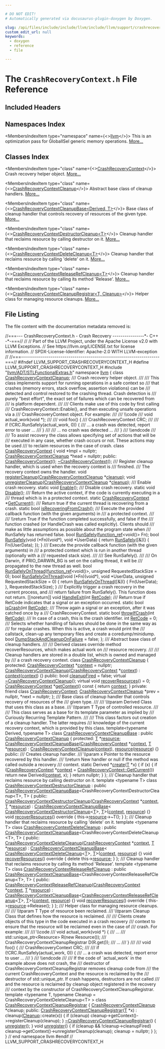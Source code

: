 ```yaml
---

# DO NOT EDIT!
# Automatically generated via docusaurus-plugin-doxygen by Doxygen.

slug: /api/files/include/include/llvm/include/llvm/support/crashrecoverycontext-h
custom_edit_url: null
keywords:
  - doxygen
  - reference
  - file

---
```





# The `CrashRecoveryContext.h` File Reference

<DoxygenPage pluginConfig={pluginConfig}>



## Included Headers

<IncludesList>
<IncludesListItem
  filePath="llvm/ADT/STLFunctionalExtras.h"
  permalink="/docs/api/files/include/include/llvm/include/llvm/adt/stlfunctionalextras-h"
  isLocal="true" />
</IncludesList>

## Namespaces Index

<MembersIndex>

<MembersIndexItem
  type="namespace"
  name={<><a href="/docs/api/namespaces/llvm">llvm</a></>}>
This is an optimization pass for GlobalISel generic memory operations. <a href="/docs/api/namespaces/llvm/#details">More...</a>
</MembersIndexItem>

</MembersIndex>

## Classes Index

<MembersIndex>

<MembersIndexItem
  type="class"
  name={<><a href="/docs/api/classes/llvm/crashrecoverycontext">CrashRecoveryContext</a></>}>
Crash recovery helper object. <a href="/docs/api/classes/llvm/crashrecoverycontext/#details">More...</a>
</MembersIndexItem>

<MembersIndexItem
  type="class"
  name={<><a href="/docs/api/classes/llvm/crashrecoverycontextcleanup">CrashRecoveryContextCleanup</a></>}>
Abstract base class of cleanup handlers. <a href="/docs/api/classes/llvm/crashrecoverycontextcleanup/#details">More...</a>
</MembersIndexItem>

<MembersIndexItem
  type="class"
  name={<><a href="/docs/api/classes/llvm/crashrecoverycontextcleanupbase">CrashRecoveryContextCleanupBase&lt;Derived, T&gt;</a></>}>
Base class of cleanup handler that controls recovery of resources of the given type. <a href="/docs/api/classes/llvm/crashrecoverycontextcleanupbase/#details">More...</a>
</MembersIndexItem>

<MembersIndexItem
  type="class"
  name={<><a href="/docs/api/classes/llvm/crashrecoverycontextdestructorcleanup">CrashRecoveryContextDestructorCleanup&lt;T&gt;</a></>}>
Cleanup handler that reclaims resource by calling destructor on it. <a href="/docs/api/classes/llvm/crashrecoverycontextdestructorcleanup/#details">More...</a>
</MembersIndexItem>

<MembersIndexItem
  type="class"
  name={<><a href="/docs/api/classes/llvm/crashrecoverycontextdeletecleanup">CrashRecoveryContextDeleteCleanup&lt;T&gt;</a></>}>
Cleanup handler that reclaims resource by calling &#39;delete&#39; on it. <a href="/docs/api/classes/llvm/crashrecoverycontextdeletecleanup/#details">More...</a>
</MembersIndexItem>

<MembersIndexItem
  type="class"
  name={<><a href="/docs/api/classes/llvm/crashrecoverycontextreleaserefcleanup">CrashRecoveryContextReleaseRefCleanup&lt;T&gt;</a></>}>
Cleanup handler that reclaims resource by calling its method &#39;Release&#39;. <a href="/docs/api/classes/llvm/crashrecoverycontextreleaserefcleanup/#details">More...</a>
</MembersIndexItem>

<MembersIndexItem
  type="class"
  name={<><a href="/docs/api/classes/llvm/crashrecoverycontextcleanupregistrar">CrashRecoveryContextCleanupRegistrar&lt;T, Cleanup&gt;</a></>}>
Helper class for managing resource cleanups. <a href="/docs/api/classes/llvm/crashrecoverycontextcleanupregistrar/#details">More...</a>
</MembersIndexItem>

</MembersIndex>


## File Listing

The file content with the documentation metadata removed is:

<ProgramListing>

<Link id="l00001" /><CodeLine lineNumber="1"><span class="doxyHighlightComment">//===--- CrashRecoveryContext.h - Crash Recovery ----------------&#42;- C++ -&#42;-===//</span></CodeLine>
<Link id="l00002" /><CodeLine lineNumber="2"><span class="doxyHighlightComment">//</span></CodeLine>
<Link id="l00003" /><CodeLine lineNumber="3"><span class="doxyHighlightComment">// Part of the LLVM Project, under the Apache License v2.0 with LLVM Exceptions.</span></CodeLine>
<Link id="l00004" /><CodeLine lineNumber="4"><span class="doxyHighlightComment">// See https://llvm.org/LICENSE.txt for license information.</span></CodeLine>
<Link id="l00005" /><CodeLine lineNumber="5"><span class="doxyHighlightComment">// SPDX-License-Identifier: Apache-2.0 WITH LLVM-exception</span></CodeLine>
<Link id="l00006" /><CodeLine lineNumber="6"><span class="doxyHighlightComment">//</span></CodeLine>
<Link id="l00007" /><CodeLine lineNumber="7"><span class="doxyHighlightComment">//===----------------------------------------------------------------------===//</span></CodeLine>
<Link id="l00008" /><CodeLine lineNumber="8"></CodeLine>
<Link id="l00009" /><CodeLine lineNumber="9"><span class="doxyHighlightPreprocessor">#ifndef LLVM&#95;SUPPORT&#95;CRASHRECOVERYCONTEXT&#95;H</span></CodeLine>
<Link id="l00010" /><CodeLine lineNumber="10"><span class="doxyHighlightPreprocessor">#define LLVM&#95;SUPPORT&#95;CRASHRECOVERYCONTEXT&#95;H</span></CodeLine>
<Link id="l00011" /><CodeLine lineNumber="11"></CodeLine>
<Link id="l00012" /><CodeLine lineNumber="12"><span class="doxyHighlightPreprocessor">#include &quot;<a href="/docs/api/files/include/include/llvm/include/llvm/adt/stlfunctionalextras-h">llvm/ADT/STLFunctionalExtras.h</a>&quot;</span></CodeLine>
<Link id="l00013" /><CodeLine lineNumber="13"></CodeLine>
<Link id="l00014" /><CodeLine lineNumber="14"><span class="doxyHighlightKeyword">namespace </span><span class="doxyHighlight"><a href="/docs/api/namespaces/llvm">llvm</a> &#123;</span></CodeLine>
<Link id="l00015" /><CodeLine lineNumber="15"><span class="doxyHighlightKeyword">class </span><span class="doxyHighlight"><a href="/docs/api/classes/llvm/crashrecoverycontextcleanup">CrashRecoveryContextCleanup</a>;</span></CodeLine>
<Link id="l00016" /><CodeLine lineNumber="16"></CodeLine>
<Link id="l00017" /><CodeLine lineNumber="17"><span class="doxyHighlightComment">/// Crash recovery helper object.</span></CodeLine>
<Link id="l00018" /><CodeLine lineNumber="18"><span class="doxyHighlightComment">///</span></CodeLine>
<Link id="l00019" /><CodeLine lineNumber="19"><span class="doxyHighlightComment">/// This class implements support for running operations in a safe context so</span></CodeLine>
<Link id="l00020" /><CodeLine lineNumber="20"><span class="doxyHighlightComment">/// that crashes (memory errors, stack overflow, assertion violations) can be</span></CodeLine>
<Link id="l00021" /><CodeLine lineNumber="21"><span class="doxyHighlightComment">/// detected and control restored to the crashing thread. Crash detection is</span></CodeLine>
<Link id="l00022" /><CodeLine lineNumber="22"><span class="doxyHighlightComment">/// purely &quot;best effort&quot;, the exact set of failures which can be recovered from</span></CodeLine>
<Link id="l00023" /><CodeLine lineNumber="23"><span class="doxyHighlightComment">/// is platform dependent.</span></CodeLine>
<Link id="l00024" /><CodeLine lineNumber="24"><span class="doxyHighlightComment">///</span></CodeLine>
<Link id="l00025" /><CodeLine lineNumber="25"><span class="doxyHighlightComment">/// Clients make use of this code by first calling</span></CodeLine>
<Link id="l00026" /><CodeLine lineNumber="26"><span class="doxyHighlightComment">/// CrashRecoveryContext::Enable(), and then executing unsafe operations via a</span></CodeLine>
<Link id="l00027" /><CodeLine lineNumber="27"><span class="doxyHighlightComment">/// CrashRecoveryContext object. For example:</span></CodeLine>
<Link id="l00028" /><CodeLine lineNumber="28"><span class="doxyHighlightComment">///</span></CodeLine>
<Link id="l00029" /><CodeLine lineNumber="29"><span class="doxyHighlightComment">/// \\code</span></CodeLine>
<Link id="l00030" /><CodeLine lineNumber="30"><span class="doxyHighlightComment">///    void actual&#95;work(void &#42;);</span></CodeLine>
<Link id="l00031" /><CodeLine lineNumber="31"><span class="doxyHighlightComment">///</span></CodeLine>
<Link id="l00032" /><CodeLine lineNumber="32"><span class="doxyHighlightComment">///    void foo() &#123;</span></CodeLine>
<Link id="l00033" /><CodeLine lineNumber="33"><span class="doxyHighlightComment">///      CrashRecoveryContext CRC;</span></CodeLine>
<Link id="l00034" /><CodeLine lineNumber="34"><span class="doxyHighlightComment">///</span></CodeLine>
<Link id="l00035" /><CodeLine lineNumber="35"><span class="doxyHighlightComment">///      if (!CRC.RunSafely(actual&#95;work, 0)) &#123;</span></CodeLine>
<Link id="l00036" /><CodeLine lineNumber="36"><span class="doxyHighlightComment">///         ... a crash was detected, report error to user ...</span></CodeLine>
<Link id="l00037" /><CodeLine lineNumber="37"><span class="doxyHighlightComment">///      &#125;</span></CodeLine>
<Link id="l00038" /><CodeLine lineNumber="38"><span class="doxyHighlightComment">///</span></CodeLine>
<Link id="l00039" /><CodeLine lineNumber="39"><span class="doxyHighlightComment">///      ... no crash was detected ...</span></CodeLine>
<Link id="l00040" /><CodeLine lineNumber="40"><span class="doxyHighlightComment">///    &#125;</span></CodeLine>
<Link id="l00041" /><CodeLine lineNumber="41"><span class="doxyHighlightComment">/// \\endcode</span></CodeLine>
<Link id="l00042" /><CodeLine lineNumber="42"><span class="doxyHighlightComment">///</span></CodeLine>
<Link id="l00043" /><CodeLine lineNumber="43"><span class="doxyHighlightComment">/// To assist recovery the class allows specifying set of actions that will be</span></CodeLine>
<Link id="l00044" /><CodeLine lineNumber="44"><span class="doxyHighlightComment">/// executed in any case, whether crash occurs or not. These actions may be used</span></CodeLine>
<Link id="l00045" /><CodeLine lineNumber="45"><span class="doxyHighlightComment">/// to reclaim resources in the case of crash.</span></CodeLine>
<Link id="l00046" /><CodeLine lineNumber="46" lineLink="/docs/api/classes/llvm/crashrecoverycontext"><span class="doxyHighlightKeyword">class </span><span class="doxyHighlight"><a href="/docs/api/classes/llvm/crashrecoverycontext/#af9b65412e2f06422a5500e533cb3982d">CrashRecoveryContext</a> &#123;</span></CodeLine>
<Link id="l00047" /><CodeLine lineNumber="47"><span class="doxyHighlight">  </span><span class="doxyHighlightKeywordType">void</span><span class="doxyHighlight"> &#42;Impl = </span><span class="doxyHighlightKeyword">nullptr</span><span class="doxyHighlight">;</span></CodeLine>
<Link id="l00048" /><CodeLine lineNumber="48"><span class="doxyHighlight">  <a href="/docs/api/classes/llvm/crashrecoverycontextcleanup">CrashRecoveryContextCleanup</a> &#42;head = </span><span class="doxyHighlightKeyword">nullptr</span><span class="doxyHighlight">;</span></CodeLine>
<Link id="l00049" /><CodeLine lineNumber="49"></CodeLine>
<Link id="l00050" /><CodeLine lineNumber="50"><span class="doxyHighlightKeyword">public</span><span class="doxyHighlight">:</span></CodeLine>
<Link id="l00051" /><CodeLine lineNumber="51"><span class="doxyHighlight">  <a href="/docs/api/classes/llvm/crashrecoverycontext/#af9b65412e2f06422a5500e533cb3982d">CrashRecoveryContext</a>();</span></CodeLine>
<Link id="l00052" /><CodeLine lineNumber="52"><span class="doxyHighlight">  <a href="/docs/api/classes/llvm/crashrecoverycontext/#a3f1b3ccc1138c2449277d1605297bd23">~CrashRecoveryContext</a>();</span></CodeLine>
<Link id="l00053" /><CodeLine lineNumber="53"></CodeLine>
<Link id="l00054" /><CodeLine lineNumber="54"><span class="doxyHighlightComment">  /// Register cleanup handler, which is used when the recovery context is</span></CodeLine>
<Link id="l00055" /><CodeLine lineNumber="55"><span class="doxyHighlightComment">  /// finished.</span></CodeLine>
<Link id="l00056" /><CodeLine lineNumber="56"><span class="doxyHighlightComment">  /// The recovery context owns the handler.</span></CodeLine>
<Link id="l00057" /><CodeLine lineNumber="57"><span class="doxyHighlight">  </span><span class="doxyHighlightKeywordType">void</span><span class="doxyHighlight"> <a href="/docs/api/classes/llvm/crashrecoverycontext/#acfd8df959280984cf865bc8690aa1386">registerCleanup</a>(<a href="/docs/api/classes/llvm/crashrecoverycontextcleanup">CrashRecoveryContextCleanup</a> &#42;<a href="/docs/api/files/lib/lib/analysis/blockfrequencyinfoimpl-cpp/#a3419f1e4b5a20b3ec28ae5f1f3c6f32b">cleanup</a>);</span></CodeLine>
<Link id="l00058" /><CodeLine lineNumber="58"></CodeLine>
<Link id="l00059" /><CodeLine lineNumber="59"><span class="doxyHighlight">  </span><span class="doxyHighlightKeywordType">void</span><span class="doxyHighlight"> <a href="/docs/api/classes/llvm/crashrecoverycontext/#a79b3815988da0ba38acabefe15082e8a">unregisterCleanup</a>(<a href="/docs/api/classes/llvm/crashrecoverycontextcleanup">CrashRecoveryContextCleanup</a> &#42;<a href="/docs/api/files/lib/lib/analysis/blockfrequencyinfoimpl-cpp/#a3419f1e4b5a20b3ec28ae5f1f3c6f32b">cleanup</a>);</span></CodeLine>
<Link id="l00060" /><CodeLine lineNumber="60"></CodeLine>
<Link id="l00061" /><CodeLine lineNumber="61"><span class="doxyHighlightComment">  /// Enable crash recovery.</span></CodeLine>
<Link id="l00062" /><CodeLine lineNumber="62"><span class="doxyHighlight">  </span><span class="doxyHighlightKeyword">static</span><span class="doxyHighlight"> </span><span class="doxyHighlightKeywordType">void</span><span class="doxyHighlight"> <a href="/docs/api/classes/llvm/crashrecoverycontext/#a41167e1234529f6607af068e6c687ac0">Enable</a>();</span></CodeLine>
<Link id="l00063" /><CodeLine lineNumber="63"></CodeLine>
<Link id="l00064" /><CodeLine lineNumber="64"><span class="doxyHighlightComment">  /// Disable crash recovery.</span></CodeLine>
<Link id="l00065" /><CodeLine lineNumber="65"><span class="doxyHighlight">  </span><span class="doxyHighlightKeyword">static</span><span class="doxyHighlight"> </span><span class="doxyHighlightKeywordType">void</span><span class="doxyHighlight"> <a href="/docs/api/classes/llvm/crashrecoverycontext/#a85c3b9e248b6ed94762938f8cac81a49">Disable</a>();</span></CodeLine>
<Link id="l00066" /><CodeLine lineNumber="66"></CodeLine>
<Link id="l00067" /><CodeLine lineNumber="67"><span class="doxyHighlightComment">  /// Return the active context, if the code is currently executing in a</span></CodeLine>
<Link id="l00068" /><CodeLine lineNumber="68"><span class="doxyHighlightComment">  /// thread which is in a protected context.</span></CodeLine>
<Link id="l00069" /><CodeLine lineNumber="69"><span class="doxyHighlight">  </span><span class="doxyHighlightKeyword">static</span><span class="doxyHighlight"> <a href="/docs/api/classes/llvm/crashrecoverycontext/#af9b65412e2f06422a5500e533cb3982d">CrashRecoveryContext</a> &#42;<a href="/docs/api/classes/llvm/crashrecoverycontext/#a105fa65624c954b0a44d73615cbbeba1">GetCurrent</a>();</span></CodeLine>
<Link id="l00070" /><CodeLine lineNumber="70"></CodeLine>
<Link id="l00071" /><CodeLine lineNumber="71"><span class="doxyHighlightComment">  /// Return true if the current thread is recovering from a crash.</span></CodeLine>
<Link id="l00072" /><CodeLine lineNumber="72"><span class="doxyHighlight">  </span><span class="doxyHighlightKeyword">static</span><span class="doxyHighlight"> </span><span class="doxyHighlightKeywordType">bool</span><span class="doxyHighlight"> <a href="/docs/api/classes/llvm/crashrecoverycontext/#aa970a6de6e7146a147b195bb0609559c">isRecoveringFromCrash</a>();</span></CodeLine>
<Link id="l00073" /><CodeLine lineNumber="73"></CodeLine>
<Link id="l00074" /><CodeLine lineNumber="74"><span class="doxyHighlightComment">  /// Execute the provided callback function (with the given arguments) in</span></CodeLine>
<Link id="l00075" /><CodeLine lineNumber="75"><span class="doxyHighlightComment">  /// a protected context.</span></CodeLine>
<Link id="l00076" /><CodeLine lineNumber="76"><span class="doxyHighlightComment">  ///</span></CodeLine>
<Link id="l00077" /><CodeLine lineNumber="77"><span class="doxyHighlightComment">  /// \\return True if the function completed successfully, and false if the</span></CodeLine>
<Link id="l00078" /><CodeLine lineNumber="78"><span class="doxyHighlightComment">  /// function crashed (or HandleCrash was called explicitly). Clients should</span></CodeLine>
<Link id="l00079" /><CodeLine lineNumber="79"><span class="doxyHighlightComment">  /// make as little assumptions as possible about the program state when</span></CodeLine>
<Link id="l00080" /><CodeLine lineNumber="80"><span class="doxyHighlightComment">  /// RunSafely has returned false.</span></CodeLine>
<Link id="l00081" /><CodeLine lineNumber="81"><span class="doxyHighlight">  </span><span class="doxyHighlightKeywordType">bool</span><span class="doxyHighlight"> <a href="/docs/api/classes/llvm/crashrecoverycontext/#a7a27e5f3ab2b30dd6b1ef4c8d7e9e5a4">RunSafely</a>(<a href="/docs/api/classes/llvm/function-ref">function&#95;ref</a>&lt;</span><span class="doxyHighlightKeywordType">void</span><span class="doxyHighlight">()&gt; Fn);</span></CodeLine>
<Link id="l00082" /><CodeLine lineNumber="82" lineLink="/docs/api/classes/llvm/crashrecoverycontext/#ad65753a7501ff93f2d9248bc8bfb165f"><span class="doxyHighlight">  </span><span class="doxyHighlightKeywordType">bool</span><span class="doxyHighlight"> <a href="/docs/api/classes/llvm/crashrecoverycontext/#ad65753a7501ff93f2d9248bc8bfb165f">RunSafely</a>(</span><span class="doxyHighlightKeywordType">void</span><span class="doxyHighlight"> (&#42;Fn)(</span><span class="doxyHighlightKeywordType">void</span><span class="doxyHighlight">&#42;), </span><span class="doxyHighlightKeywordType">void</span><span class="doxyHighlight"> &#42;UserData) &#123;</span></CodeLine>
<Link id="l00083" /><CodeLine lineNumber="83"><span class="doxyHighlight">    </span><span class="doxyHighlightKeywordFlow">return</span><span class="doxyHighlight"> <a href="/docs/api/classes/llvm/crashrecoverycontext/#a7a27e5f3ab2b30dd6b1ef4c8d7e9e5a4">RunSafely</a>(&#91;&amp;&#93;() &#123; Fn(UserData); &#125;);</span></CodeLine>
<Link id="l00084" /><CodeLine lineNumber="84"><span class="doxyHighlight">  &#125;</span></CodeLine>
<Link id="l00085" /><CodeLine lineNumber="85"></CodeLine>
<Link id="l00086" /><CodeLine lineNumber="86"><span class="doxyHighlightComment">  /// Execute the provide callback function (with the given arguments) in</span></CodeLine>
<Link id="l00087" /><CodeLine lineNumber="87"><span class="doxyHighlightComment">  /// a protected context which is run in another thread (optionally with a</span></CodeLine>
<Link id="l00088" /><CodeLine lineNumber="88"><span class="doxyHighlightComment">  /// requested stack size).</span></CodeLine>
<Link id="l00089" /><CodeLine lineNumber="89"><span class="doxyHighlightComment">  ///</span></CodeLine>
<Link id="l00090" /><CodeLine lineNumber="90"><span class="doxyHighlightComment">  /// See RunSafely().</span></CodeLine>
<Link id="l00091" /><CodeLine lineNumber="91"><span class="doxyHighlightComment">  ///</span></CodeLine>
<Link id="l00092" /><CodeLine lineNumber="92"><span class="doxyHighlightComment">  /// On Darwin, if PRIO&#95;DARWIN&#95;BG is set on the calling thread, it will be</span></CodeLine>
<Link id="l00093" /><CodeLine lineNumber="93"><span class="doxyHighlightComment">  /// propagated to the new thread as well.</span></CodeLine>
<Link id="l00094" /><CodeLine lineNumber="94"><span class="doxyHighlight">  </span><span class="doxyHighlightKeywordType">bool</span><span class="doxyHighlight"> <a href="/docs/api/classes/llvm/crashrecoverycontext/#afdaeace1ba646601aab05b0530f7f1db">RunSafelyOnThread</a>(<a href="/docs/api/classes/llvm/function-ref">function&#95;ref</a>&lt;</span><span class="doxyHighlightKeywordType">void</span><span class="doxyHighlight">()&gt;, </span><span class="doxyHighlightKeywordType">unsigned</span><span class="doxyHighlight"> RequestedStackSize = 0);</span></CodeLine>
<Link id="l00095" /><CodeLine lineNumber="95" lineLink="/docs/api/classes/llvm/crashrecoverycontext/#ac160f3b79b873eec4c682721901a2f50"><span class="doxyHighlight">  </span><span class="doxyHighlightKeywordType">bool</span><span class="doxyHighlight"> <a href="/docs/api/classes/llvm/crashrecoverycontext/#ac160f3b79b873eec4c682721901a2f50">RunSafelyOnThread</a>(</span><span class="doxyHighlightKeywordType">void</span><span class="doxyHighlight"> (&#42;Fn)(</span><span class="doxyHighlightKeywordType">void</span><span class="doxyHighlight">&#42;), </span><span class="doxyHighlightKeywordType">void</span><span class="doxyHighlight"> &#42;UserData,</span></CodeLine>
<Link id="l00096" /><CodeLine lineNumber="96"><span class="doxyHighlight">                         </span><span class="doxyHighlightKeywordType">unsigned</span><span class="doxyHighlight"> RequestedStackSize = 0) &#123;</span></CodeLine>
<Link id="l00097" /><CodeLine lineNumber="97"><span class="doxyHighlight">    </span><span class="doxyHighlightKeywordFlow">return</span><span class="doxyHighlight"> <a href="/docs/api/classes/llvm/crashrecoverycontext/#afdaeace1ba646601aab05b0530f7f1db">RunSafelyOnThread</a>(&#91;&amp;&#93;() &#123; Fn(UserData); &#125;, RequestedStackSize);</span></CodeLine>
<Link id="l00098" /><CodeLine lineNumber="98"><span class="doxyHighlight">  &#125;</span></CodeLine>
<Link id="l00099" /><CodeLine lineNumber="99"></CodeLine>
<Link id="l00100" /><CodeLine lineNumber="100"><span class="doxyHighlightComment">  /// Explicitly trigger a crash recovery in the current process, and</span></CodeLine>
<Link id="l00101" /><CodeLine lineNumber="101"><span class="doxyHighlightComment">  /// return failure from RunSafely(). This function does not return.</span></CodeLine>
<Link id="l00102" /><CodeLine lineNumber="102"><span class="doxyHighlight">  &#91;&#91;noreturn&#93;&#93; </span><span class="doxyHighlightKeywordType">void</span><span class="doxyHighlight"> <a href="/docs/api/classes/llvm/crashrecoverycontext/#a37a76700bffd3d25b09e7828fa90277c">HandleExit</a>(</span><span class="doxyHighlightKeywordType">int</span><span class="doxyHighlight"> <a href="/docs/api/classes/llvm/crashrecoverycontext/#aa79c730e28c1406ada1243fae0e0358d">RetCode</a>);</span></CodeLine>
<Link id="l00103" /><CodeLine lineNumber="103"></CodeLine>
<Link id="l00104" /><CodeLine lineNumber="104"><span class="doxyHighlightComment">  /// Return true if RetCode indicates that a signal or an exception occurred.</span></CodeLine>
<Link id="l00105" /><CodeLine lineNumber="105"><span class="doxyHighlight">  </span><span class="doxyHighlightKeyword">static</span><span class="doxyHighlight"> </span><span class="doxyHighlightKeywordType">bool</span><span class="doxyHighlight"> <a href="/docs/api/classes/llvm/crashrecoverycontext/#a0cd4fbb22cd917e20bb699958b4339b2">isCrash</a>(</span><span class="doxyHighlightKeywordType">int</span><span class="doxyHighlight"> <a href="/docs/api/classes/llvm/crashrecoverycontext/#aa79c730e28c1406ada1243fae0e0358d">RetCode</a>);</span></CodeLine>
<Link id="l00106" /><CodeLine lineNumber="106"></CodeLine>
<Link id="l00107" /><CodeLine lineNumber="107"><span class="doxyHighlightComment">  /// Throw again a signal or an exception, after it was catched once by a</span></CodeLine>
<Link id="l00108" /><CodeLine lineNumber="108"><span class="doxyHighlightComment">  /// CrashRecoveryContext.</span></CodeLine>
<Link id="l00109" /><CodeLine lineNumber="109"><span class="doxyHighlight">  </span><span class="doxyHighlightKeyword">static</span><span class="doxyHighlight"> </span><span class="doxyHighlightKeywordType">bool</span><span class="doxyHighlight"> <a href="/docs/api/classes/llvm/crashrecoverycontext/#abbecc705fe2dd65984b0839e756d1f9a">throwIfCrash</a>(</span><span class="doxyHighlightKeywordType">int</span><span class="doxyHighlight"> <a href="/docs/api/classes/llvm/crashrecoverycontext/#aa79c730e28c1406ada1243fae0e0358d">RetCode</a>);</span></CodeLine>
<Link id="l00110" /><CodeLine lineNumber="110"></CodeLine>
<Link id="l00111" /><CodeLine lineNumber="111"><span class="doxyHighlightComment">  /// In case of a crash, this is the crash identifier.</span></CodeLine>
<Link id="l00112" /><CodeLine lineNumber="112" lineLink="/docs/api/classes/llvm/crashrecoverycontext/#aa79c730e28c1406ada1243fae0e0358d"><span class="doxyHighlight">  </span><span class="doxyHighlightKeywordType">int</span><span class="doxyHighlight"> <a href="/docs/api/classes/llvm/crashrecoverycontext/#aa79c730e28c1406ada1243fae0e0358d">RetCode</a> = 0;</span></CodeLine>
<Link id="l00113" /><CodeLine lineNumber="113"></CodeLine>
<Link id="l00114" /><CodeLine lineNumber="114"><span class="doxyHighlightComment">  /// Selects whether handling of failures should be done in the same way as</span></CodeLine>
<Link id="l00115" /><CodeLine lineNumber="115"><span class="doxyHighlightComment">  /// for regular crashes. When this is active, a crash would print the</span></CodeLine>
<Link id="l00116" /><CodeLine lineNumber="116"><span class="doxyHighlightComment">  /// callstack, clean-up any temporary files and create a coredump/minidump.</span></CodeLine>
<Link id="l00117" /><CodeLine lineNumber="117" lineLink="/docs/api/classes/llvm/crashrecoverycontext/#a77f0ee6230e867e6e35366aba64a325f"><span class="doxyHighlight">  </span><span class="doxyHighlightKeywordType">bool</span><span class="doxyHighlight"> <a href="/docs/api/classes/llvm/crashrecoverycontext/#a77f0ee6230e867e6e35366aba64a325f">DumpStackAndCleanupOnFailure</a> = </span><span class="doxyHighlightKeyword">false</span><span class="doxyHighlight">;</span></CodeLine>
<Link id="l00118" /><CodeLine lineNumber="118"><span class="doxyHighlight">&#125;;</span></CodeLine>
<Link id="l00119" /><CodeLine lineNumber="119"></CodeLine>
<Link id="l00120" /><CodeLine lineNumber="120"><span class="doxyHighlightComment">/// Abstract base class of cleanup handlers.</span></CodeLine>
<Link id="l00121" /><CodeLine lineNumber="121"><span class="doxyHighlightComment">///</span></CodeLine>
<Link id="l00122" /><CodeLine lineNumber="122"><span class="doxyHighlightComment">/// Derived classes override method recoverResources, which makes actual work on</span></CodeLine>
<Link id="l00123" /><CodeLine lineNumber="123"><span class="doxyHighlightComment">/// resource recovery.</span></CodeLine>
<Link id="l00124" /><CodeLine lineNumber="124"><span class="doxyHighlightComment">///</span></CodeLine>
<Link id="l00125" /><CodeLine lineNumber="125"><span class="doxyHighlightComment">/// Cleanup handlers are stored in a double list, which is owned and managed by</span></CodeLine>
<Link id="l00126" /><CodeLine lineNumber="126"><span class="doxyHighlightComment">/// a crash recovery context.</span></CodeLine>
<Link id="l00127" /><CodeLine lineNumber="127" lineLink="/docs/api/classes/llvm/crashrecoverycontextcleanup"><span class="doxyHighlightKeyword">class </span><span class="doxyHighlight"><a href="/docs/api/classes/llvm/crashrecoverycontextcleanup/#a21168cbcae683b16ce8fca5a4104e79e">CrashRecoveryContextCleanup</a> &#123;</span></CodeLine>
<Link id="l00128" /><CodeLine lineNumber="128"><span class="doxyHighlightKeyword">protected</span><span class="doxyHighlight">:</span></CodeLine>
<Link id="l00129" /><CodeLine lineNumber="129" lineLink="/docs/api/classes/llvm/crashrecoverycontextcleanup/#a5ea1b8631bce469d2dd873f1587937be"><span class="doxyHighlight">  <a href="/docs/api/classes/llvm/crashrecoverycontextcleanup/#aa21dcf8f6f911c07f904e03e624ab4e0">CrashRecoveryContext</a> &#42;<a href="/docs/api/classes/llvm/crashrecoverycontextcleanup/#a5ea1b8631bce469d2dd873f1587937be">context</a> = </span><span class="doxyHighlightKeyword">nullptr</span><span class="doxyHighlight">;</span></CodeLine>
<Link id="l00130" /><CodeLine lineNumber="130" lineLink="/docs/api/classes/llvm/crashrecoverycontextcleanup/#a21168cbcae683b16ce8fca5a4104e79e"><span class="doxyHighlight">  <a href="/docs/api/classes/llvm/crashrecoverycontextcleanup/#a21168cbcae683b16ce8fca5a4104e79e">CrashRecoveryContextCleanup</a>(<a href="/docs/api/classes/llvm/crashrecoverycontextcleanup/#aa21dcf8f6f911c07f904e03e624ab4e0">CrashRecoveryContext</a> &#42;<a href="/docs/api/classes/llvm/crashrecoverycontextcleanup/#a5ea1b8631bce469d2dd873f1587937be">context</a>)</span></CodeLine>
<Link id="l00131" /><CodeLine lineNumber="131"><span class="doxyHighlight">      : <a href="/docs/api/classes/llvm/crashrecoverycontextcleanup/#a5ea1b8631bce469d2dd873f1587937be">context</a>(<a href="/docs/api/classes/llvm/crashrecoverycontextcleanup/#a5ea1b8631bce469d2dd873f1587937be">context</a>) &#123;&#125;</span></CodeLine>
<Link id="l00132" /><CodeLine lineNumber="132"></CodeLine>
<Link id="l00133" /><CodeLine lineNumber="133"><span class="doxyHighlightKeyword">public</span><span class="doxyHighlight">:</span></CodeLine>
<Link id="l00134" /><CodeLine lineNumber="134" lineLink="/docs/api/classes/llvm/crashrecoverycontextcleanup/#aca39a957a0440233d0cb1be95f18d6e0"><span class="doxyHighlight">  </span><span class="doxyHighlightKeywordType">bool</span><span class="doxyHighlight"> <a href="/docs/api/classes/llvm/crashrecoverycontextcleanup/#aca39a957a0440233d0cb1be95f18d6e0">cleanupFired</a> = </span><span class="doxyHighlightKeyword">false</span><span class="doxyHighlight">;</span></CodeLine>
<Link id="l00135" /><CodeLine lineNumber="135"></CodeLine>
<Link id="l00136" /><CodeLine lineNumber="136" lineLink="/docs/api/classes/llvm/crashrecoverycontextcleanup/#a3466b664ed096f33a6dd03180b6174aa"><span class="doxyHighlight">  </span><span class="doxyHighlightKeyword">virtual</span><span class="doxyHighlight"> <a href="/docs/api/classes/llvm/crashrecoverycontextcleanup/#a3466b664ed096f33a6dd03180b6174aa">~CrashRecoveryContextCleanup</a>();</span></CodeLine>
<Link id="l00137" /><CodeLine lineNumber="137" lineLink="/docs/api/classes/llvm/crashrecoverycontextcleanup/#a78fd4542f4d45c47c5a7c0110827e461"><span class="doxyHighlight">  </span><span class="doxyHighlightKeyword">virtual</span><span class="doxyHighlight"> </span><span class="doxyHighlightKeywordType">void</span><span class="doxyHighlight"> <a href="/docs/api/classes/llvm/crashrecoverycontextcleanup/#a78fd4542f4d45c47c5a7c0110827e461">recoverResources</a>() = 0;</span></CodeLine>
<Link id="l00138" /><CodeLine lineNumber="138"></CodeLine>
<Link id="l00139" /><CodeLine lineNumber="139" lineLink="/docs/api/classes/llvm/crashrecoverycontextcleanup/#a984d39255ae733fccaae56573a8f1bb6"><span class="doxyHighlight">  <a href="/docs/api/classes/llvm/crashrecoverycontextcleanup/#aa21dcf8f6f911c07f904e03e624ab4e0">CrashRecoveryContext</a> &#42;<a href="/docs/api/classes/llvm/crashrecoverycontextcleanup/#a984d39255ae733fccaae56573a8f1bb6">getContext</a>()</span><span class="doxyHighlightKeyword"> const </span><span class="doxyHighlight">&#123;</span></CodeLine>
<Link id="l00140" /><CodeLine lineNumber="140"><span class="doxyHighlight">    </span><span class="doxyHighlightKeywordFlow">return</span><span class="doxyHighlight"> <a href="/docs/api/classes/llvm/crashrecoverycontextcleanup/#a5ea1b8631bce469d2dd873f1587937be">context</a>;</span></CodeLine>
<Link id="l00141" /><CodeLine lineNumber="141"><span class="doxyHighlight">  &#125;</span></CodeLine>
<Link id="l00142" /><CodeLine lineNumber="142"></CodeLine>
<Link id="l00143" /><CodeLine lineNumber="143"><span class="doxyHighlightKeyword">private</span><span class="doxyHighlight">:</span></CodeLine>
<Link id="l00144" /><CodeLine lineNumber="144" lineLink="/docs/api/classes/llvm/crashrecoverycontextcleanup/#aa21dcf8f6f911c07f904e03e624ab4e0"><span class="doxyHighlight">  </span><span class="doxyHighlightKeyword">friend</span><span class="doxyHighlight"> </span><span class="doxyHighlightKeyword">class </span><span class="doxyHighlight"><a href="/docs/api/classes/llvm/crashrecoverycontextcleanup/#aa21dcf8f6f911c07f904e03e624ab4e0">CrashRecoveryContext</a>;</span></CodeLine>
<Link id="l00145" /><CodeLine lineNumber="145"><span class="doxyHighlight">  <a href="/docs/api/classes/llvm/crashrecoverycontextcleanup/#a21168cbcae683b16ce8fca5a4104e79e">CrashRecoveryContextCleanup</a> &#42;prev = </span><span class="doxyHighlightKeyword">nullptr</span><span class="doxyHighlight">, &#42;next = </span><span class="doxyHighlightKeyword">nullptr</span><span class="doxyHighlight">;</span></CodeLine>
<Link id="l00146" /><CodeLine lineNumber="146"><span class="doxyHighlight">&#125;;</span></CodeLine>
<Link id="l00147" /><CodeLine lineNumber="147"></CodeLine>
<Link id="l00148" /><CodeLine lineNumber="148"><span class="doxyHighlightComment">/// Base class of cleanup handler that controls recovery of resources of the</span></CodeLine>
<Link id="l00149" /><CodeLine lineNumber="149"><span class="doxyHighlightComment">/// given type.</span></CodeLine>
<Link id="l00150" /><CodeLine lineNumber="150"><span class="doxyHighlightComment">///</span></CodeLine>
<Link id="l00151" /><CodeLine lineNumber="151"><span class="doxyHighlightComment">/// \\tparam Derived Class that uses this class as a base.</span></CodeLine>
<Link id="l00152" /><CodeLine lineNumber="152"><span class="doxyHighlightComment">/// \\tparam T Type of controlled resource.</span></CodeLine>
<Link id="l00153" /><CodeLine lineNumber="153"><span class="doxyHighlightComment">///</span></CodeLine>
<Link id="l00154" /><CodeLine lineNumber="154"><span class="doxyHighlightComment">/// This class serves as a base for its template parameter as implied by</span></CodeLine>
<Link id="l00155" /><CodeLine lineNumber="155"><span class="doxyHighlightComment">/// Curiously Recurring Template Pattern.</span></CodeLine>
<Link id="l00156" /><CodeLine lineNumber="156"><span class="doxyHighlightComment">///</span></CodeLine>
<Link id="l00157" /><CodeLine lineNumber="157"><span class="doxyHighlightComment">/// This class factors out creation of a cleanup handler. The latter requires</span></CodeLine>
<Link id="l00158" /><CodeLine lineNumber="158"><span class="doxyHighlightComment">/// knowledge of the current recovery context, which is provided by this class.</span></CodeLine>
<Link id="l00159" /><CodeLine lineNumber="159"><span class="doxyHighlightKeyword">template</span><span class="doxyHighlight">&lt;</span><span class="doxyHighlightKeyword">typename</span><span class="doxyHighlight"> Derived, </span><span class="doxyHighlightKeyword">typename</span><span class="doxyHighlight"> T&gt;</span></CodeLine>
<Link id="l00160" /><CodeLine lineNumber="160" lineLink="/docs/api/classes/llvm/crashrecoverycontextcleanupbase"><span class="doxyHighlightKeyword">class </span><span class="doxyHighlight"><a href="/docs/api/classes/llvm/crashrecoverycontextcleanupbase/#a2702ec45c2c26d2490fca9818cae9c87">CrashRecoveryContextCleanupBase</a> : </span><span class="doxyHighlightKeyword">public</span><span class="doxyHighlight"> <a href="/docs/api/classes/llvm/crashrecoverycontextcleanup/#a21168cbcae683b16ce8fca5a4104e79e">CrashRecoveryContextCleanup</a> &#123;</span></CodeLine>
<Link id="l00161" /><CodeLine lineNumber="161"><span class="doxyHighlightKeyword">protected</span><span class="doxyHighlight">:</span></CodeLine>
<Link id="l00162" /><CodeLine lineNumber="162" lineLink="/docs/api/classes/llvm/crashrecoverycontextcleanupbase/#a7409ae4ff379ef98870edae5053de46a"><span class="doxyHighlight">  <a href="/docs/api/files/lib/lib/target/lib/target/mips/mips16isellowering-cpp/#a0acb682b8260ab1c60b918599864e2e5">T</a> &#42;<a href="/docs/api/classes/llvm/crashrecoverycontextcleanupbase/#a7409ae4ff379ef98870edae5053de46a">resource</a>;</span></CodeLine>
<Link id="l00163" /><CodeLine lineNumber="163" lineLink="/docs/api/classes/llvm/crashrecoverycontextcleanupbase/#a2702ec45c2c26d2490fca9818cae9c87"><span class="doxyHighlight">  <a href="/docs/api/classes/llvm/crashrecoverycontextcleanupbase/#a2702ec45c2c26d2490fca9818cae9c87">CrashRecoveryContextCleanupBase</a>(<a href="/docs/api/classes/llvm/crashrecoverycontextcleanup/#aa21dcf8f6f911c07f904e03e624ab4e0">CrashRecoveryContext</a> &#42;<a href="/docs/api/classes/llvm/crashrecoverycontextcleanup/#a5ea1b8631bce469d2dd873f1587937be">context</a>, <a href="/docs/api/files/lib/lib/target/lib/target/mips/mips16isellowering-cpp/#a0acb682b8260ab1c60b918599864e2e5">T</a> &#42;<a href="/docs/api/classes/llvm/crashrecoverycontextcleanupbase/#a7409ae4ff379ef98870edae5053de46a">resource</a>)</span></CodeLine>
<Link id="l00164" /><CodeLine lineNumber="164"><span class="doxyHighlight">      : <a href="/docs/api/classes/llvm/crashrecoverycontextcleanup/#a21168cbcae683b16ce8fca5a4104e79e">CrashRecoveryContextCleanup</a>(<a href="/docs/api/classes/llvm/crashrecoverycontextcleanup/#a5ea1b8631bce469d2dd873f1587937be">context</a>), <a href="/docs/api/classes/llvm/crashrecoverycontextcleanupbase/#a7409ae4ff379ef98870edae5053de46a">resource</a>(<a href="/docs/api/classes/llvm/crashrecoverycontextcleanupbase/#a7409ae4ff379ef98870edae5053de46a">resource</a>) &#123;&#125;</span></CodeLine>
<Link id="l00165" /><CodeLine lineNumber="165"></CodeLine>
<Link id="l00166" /><CodeLine lineNumber="166"><span class="doxyHighlightKeyword">public</span><span class="doxyHighlight">:</span></CodeLine>
<Link id="l00167" /><CodeLine lineNumber="167"><span class="doxyHighlightComment">  /// Creates cleanup handler.</span></CodeLine>
<Link id="l00168" /><CodeLine lineNumber="168"><span class="doxyHighlightComment">  /// \\param x Pointer to the resource recovered by this handler.</span></CodeLine>
<Link id="l00169" /><CodeLine lineNumber="169"><span class="doxyHighlightComment">  /// \\return New handler or null if the method was called outside a recovery</span></CodeLine>
<Link id="l00170" /><CodeLine lineNumber="170"><span class="doxyHighlightComment">  ///         context.</span></CodeLine>
<Link id="l00171" /><CodeLine lineNumber="171" lineLink="/docs/api/classes/llvm/crashrecoverycontextcleanupbase/#a9d8431be1392f30d889407188ec4a0c0"><span class="doxyHighlight">  </span><span class="doxyHighlightKeyword">static</span><span class="doxyHighlight"> Derived &#42;<a href="/docs/api/classes/llvm/crashrecoverycontextcleanupbase/#a9d8431be1392f30d889407188ec4a0c0">create</a>(<a href="/docs/api/files/lib/lib/target/lib/target/mips/mips16isellowering-cpp/#a0acb682b8260ab1c60b918599864e2e5">T</a> &#42;x) &#123;</span></CodeLine>
<Link id="l00172" /><CodeLine lineNumber="172"><span class="doxyHighlight">    </span><span class="doxyHighlightKeywordFlow">if</span><span class="doxyHighlight"> (x) &#123;</span></CodeLine>
<Link id="l00173" /><CodeLine lineNumber="173"><span class="doxyHighlight">      </span><span class="doxyHighlightKeywordFlow">if</span><span class="doxyHighlight"> (<a href="/docs/api/classes/llvm/crashrecoverycontextcleanup/#aa21dcf8f6f911c07f904e03e624ab4e0">CrashRecoveryContext</a> &#42;<a href="/docs/api/classes/llvm/crashrecoverycontextcleanup/#a5ea1b8631bce469d2dd873f1587937be">context</a> = <a href="/docs/api/classes/llvm/crashrecoverycontext/#a105fa65624c954b0a44d73615cbbeba1">CrashRecoveryContext::GetCurrent</a>())</span></CodeLine>
<Link id="l00174" /><CodeLine lineNumber="174"><span class="doxyHighlight">        </span><span class="doxyHighlightKeywordFlow">return</span><span class="doxyHighlight"> </span><span class="doxyHighlightKeyword">new</span><span class="doxyHighlight"> Derived(<a href="/docs/api/classes/llvm/crashrecoverycontextcleanup/#a5ea1b8631bce469d2dd873f1587937be">context</a>, x);</span></CodeLine>
<Link id="l00175" /><CodeLine lineNumber="175"><span class="doxyHighlight">    &#125;</span></CodeLine>
<Link id="l00176" /><CodeLine lineNumber="176"><span class="doxyHighlight">    </span><span class="doxyHighlightKeywordFlow">return</span><span class="doxyHighlight"> </span><span class="doxyHighlightKeyword">nullptr</span><span class="doxyHighlight">;</span></CodeLine>
<Link id="l00177" /><CodeLine lineNumber="177"><span class="doxyHighlight">  &#125;</span></CodeLine>
<Link id="l00178" /><CodeLine lineNumber="178"><span class="doxyHighlight">&#125;;</span></CodeLine>
<Link id="l00179" /><CodeLine lineNumber="179"></CodeLine>
<Link id="l00180" /><CodeLine lineNumber="180"><span class="doxyHighlightComment">/// Cleanup handler that reclaims resource by calling destructor on it.</span></CodeLine>
<Link id="l00181" /><CodeLine lineNumber="181"><span class="doxyHighlightKeyword">template</span><span class="doxyHighlight"> &lt;</span><span class="doxyHighlightKeyword">typename</span><span class="doxyHighlight"> T&gt;</span></CodeLine>
<Link id="l00182" /><CodeLine lineNumber="182" lineLink="/docs/api/classes/llvm/crashrecoverycontextdestructorcleanup"><span class="doxyHighlightKeyword">class </span><span class="doxyHighlight"><a href="/docs/api/classes/llvm/crashrecoverycontextdestructorcleanup/#a7b53e58725be5496bb5dbd0acd18bf3e">CrashRecoveryContextDestructorCleanup</a> : </span><span class="doxyHighlightKeyword">public</span></CodeLine>
<Link id="l00183" /><CodeLine lineNumber="183"><span class="doxyHighlight">  <a href="/docs/api/classes/llvm/crashrecoverycontextcleanupbase/#a2702ec45c2c26d2490fca9818cae9c87">CrashRecoveryContextCleanupBase</a>&lt;CrashRecoveryContextDestructorCleanup&lt;T&gt;, T&gt; &#123;</span></CodeLine>
<Link id="l00184" /><CodeLine lineNumber="184"><span class="doxyHighlightKeyword">public</span><span class="doxyHighlight">:</span></CodeLine>
<Link id="l00185" /><CodeLine lineNumber="185" lineLink="/docs/api/classes/llvm/crashrecoverycontextdestructorcleanup/#a7b53e58725be5496bb5dbd0acd18bf3e"><span class="doxyHighlight">  <a href="/docs/api/classes/llvm/crashrecoverycontextdestructorcleanup/#a7b53e58725be5496bb5dbd0acd18bf3e">CrashRecoveryContextDestructorCleanup</a>(<a href="/docs/api/classes/llvm/crashrecoverycontext">CrashRecoveryContext</a> &#42;<a href="/docs/api/classes/llvm/crashrecoverycontextcleanup/#a5ea1b8631bce469d2dd873f1587937be">context</a>,</span></CodeLine>
<Link id="l00186" /><CodeLine lineNumber="186"><span class="doxyHighlight">                                        <a href="/docs/api/files/lib/lib/target/lib/target/mips/mips16isellowering-cpp/#a0acb682b8260ab1c60b918599864e2e5">T</a> &#42;<a href="/docs/api/classes/llvm/crashrecoverycontextcleanupbase/#a7409ae4ff379ef98870edae5053de46a">resource</a>)</span></CodeLine>
<Link id="l00187" /><CodeLine lineNumber="187"><span class="doxyHighlight">      : <a href="/docs/api/classes/llvm/crashrecoverycontextcleanupbase/#a2702ec45c2c26d2490fca9818cae9c87">CrashRecoveryContextCleanupBase</a>&lt;</span></CodeLine>
<Link id="l00188" /><CodeLine lineNumber="188"><span class="doxyHighlight">            <a href="/docs/api/classes/llvm/crashrecoverycontextdestructorcleanup/#a7b53e58725be5496bb5dbd0acd18bf3e">CrashRecoveryContextDestructorCleanup</a>&lt;<a href="/docs/api/files/lib/lib/target/lib/target/mips/mips16isellowering-cpp/#a0acb682b8260ab1c60b918599864e2e5">T</a>&gt;, <a href="/docs/api/files/lib/lib/target/lib/target/mips/mips16isellowering-cpp/#a0acb682b8260ab1c60b918599864e2e5">T</a>&gt;(<a href="/docs/api/classes/llvm/crashrecoverycontextcleanup/#a5ea1b8631bce469d2dd873f1587937be">context</a>, <a href="/docs/api/classes/llvm/crashrecoverycontextcleanupbase/#a7409ae4ff379ef98870edae5053de46a">resource</a>) &#123;&#125;</span></CodeLine>
<Link id="l00189" /><CodeLine lineNumber="189"></CodeLine>
<Link id="l00190" /><CodeLine lineNumber="190" lineLink="/docs/api/classes/llvm/crashrecoverycontextdestructorcleanup/#a35db3c84dbd2fa7b27d6d274692b62f2"><span class="doxyHighlight">  </span><span class="doxyHighlightKeywordType">void</span><span class="doxyHighlight"> <a href="/docs/api/classes/llvm/crashrecoverycontextdestructorcleanup/#a35db3c84dbd2fa7b27d6d274692b62f2">recoverResources</a>()</span><span class="doxyHighlightKeyword"> override </span><span class="doxyHighlight">&#123;</span></CodeLine>
<Link id="l00191" /><CodeLine lineNumber="191"><span class="doxyHighlight">    this-&gt;<a href="/docs/api/classes/llvm/crashrecoverycontextcleanupbase/#a7409ae4ff379ef98870edae5053de46a">resource</a>-&gt;~T();</span></CodeLine>
<Link id="l00192" /><CodeLine lineNumber="192"><span class="doxyHighlight">  &#125;</span></CodeLine>
<Link id="l00193" /><CodeLine lineNumber="193"><span class="doxyHighlight">&#125;;</span></CodeLine>
<Link id="l00194" /><CodeLine lineNumber="194"></CodeLine>
<Link id="l00195" /><CodeLine lineNumber="195"><span class="doxyHighlightComment">/// Cleanup handler that reclaims resource by calling &#39;delete&#39; on it.</span></CodeLine>
<Link id="l00196" /><CodeLine lineNumber="196"><span class="doxyHighlightKeyword">template</span><span class="doxyHighlight"> &lt;</span><span class="doxyHighlightKeyword">typename</span><span class="doxyHighlight"> T&gt;</span></CodeLine>
<Link id="l00197" /><CodeLine lineNumber="197" lineLink="/docs/api/classes/llvm/crashrecoverycontextdeletecleanup"><span class="doxyHighlightKeyword">class </span><span class="doxyHighlight"><a href="/docs/api/classes/llvm/crashrecoverycontextdeletecleanup/#aca3c8569d6d02ea3024b632d8b3db467">CrashRecoveryContextDeleteCleanup</a> : </span><span class="doxyHighlightKeyword">public</span></CodeLine>
<Link id="l00198" /><CodeLine lineNumber="198"><span class="doxyHighlight">  <a href="/docs/api/classes/llvm/crashrecoverycontextcleanupbase/#a2702ec45c2c26d2490fca9818cae9c87">CrashRecoveryContextCleanupBase</a>&lt;CrashRecoveryContextDeleteCleanup&lt;T&gt;, T&gt; &#123;</span></CodeLine>
<Link id="l00199" /><CodeLine lineNumber="199"><span class="doxyHighlightKeyword">public</span><span class="doxyHighlight">:</span></CodeLine>
<Link id="l00200" /><CodeLine lineNumber="200" lineLink="/docs/api/classes/llvm/crashrecoverycontextdeletecleanup/#aca3c8569d6d02ea3024b632d8b3db467"><span class="doxyHighlight">  <a href="/docs/api/classes/llvm/crashrecoverycontextdeletecleanup/#aca3c8569d6d02ea3024b632d8b3db467">CrashRecoveryContextDeleteCleanup</a>(<a href="/docs/api/classes/llvm/crashrecoverycontext">CrashRecoveryContext</a> &#42;<a href="/docs/api/classes/llvm/crashrecoverycontextcleanup/#a5ea1b8631bce469d2dd873f1587937be">context</a>, <a href="/docs/api/files/lib/lib/target/lib/target/mips/mips16isellowering-cpp/#a0acb682b8260ab1c60b918599864e2e5">T</a> &#42;<a href="/docs/api/classes/llvm/crashrecoverycontextcleanupbase/#a7409ae4ff379ef98870edae5053de46a">resource</a>)</span></CodeLine>
<Link id="l00201" /><CodeLine lineNumber="201"><span class="doxyHighlight">    : <a href="/docs/api/classes/llvm/crashrecoverycontextcleanupbase/#a2702ec45c2c26d2490fca9818cae9c87">CrashRecoveryContextCleanupBase</a>&lt;</span></CodeLine>
<Link id="l00202" /><CodeLine lineNumber="202"><span class="doxyHighlight">        <a href="/docs/api/classes/llvm/crashrecoverycontextdeletecleanup/#aca3c8569d6d02ea3024b632d8b3db467">CrashRecoveryContextDeleteCleanup</a>&lt;<a href="/docs/api/files/lib/lib/target/lib/target/mips/mips16isellowering-cpp/#a0acb682b8260ab1c60b918599864e2e5">T</a>&gt;, <a href="/docs/api/files/lib/lib/target/lib/target/mips/mips16isellowering-cpp/#a0acb682b8260ab1c60b918599864e2e5">T</a>&gt;(<a href="/docs/api/classes/llvm/crashrecoverycontextcleanup/#a5ea1b8631bce469d2dd873f1587937be">context</a>, <a href="/docs/api/classes/llvm/crashrecoverycontextcleanupbase/#a7409ae4ff379ef98870edae5053de46a">resource</a>) &#123;&#125;</span></CodeLine>
<Link id="l00203" /><CodeLine lineNumber="203"></CodeLine>
<Link id="l00204" /><CodeLine lineNumber="204" lineLink="/docs/api/classes/llvm/crashrecoverycontextdeletecleanup/#ade263e7380db647baa178472cc93be7a"><span class="doxyHighlight">  </span><span class="doxyHighlightKeywordType">void</span><span class="doxyHighlight"> <a href="/docs/api/classes/llvm/crashrecoverycontextdeletecleanup/#ade263e7380db647baa178472cc93be7a">recoverResources</a>()</span><span class="doxyHighlightKeyword"> override </span><span class="doxyHighlight">&#123; </span><span class="doxyHighlightKeyword">delete</span><span class="doxyHighlight"> this-&gt;<a href="/docs/api/classes/llvm/crashrecoverycontextcleanupbase/#a7409ae4ff379ef98870edae5053de46a">resource</a>; &#125;</span></CodeLine>
<Link id="l00205" /><CodeLine lineNumber="205"><span class="doxyHighlight">&#125;;</span></CodeLine>
<Link id="l00206" /><CodeLine lineNumber="206"></CodeLine>
<Link id="l00207" /><CodeLine lineNumber="207"><span class="doxyHighlightComment">/// Cleanup handler that reclaims resource by calling its method &#39;Release&#39;.</span></CodeLine>
<Link id="l00208" /><CodeLine lineNumber="208"><span class="doxyHighlightKeyword">template</span><span class="doxyHighlight"> &lt;</span><span class="doxyHighlightKeyword">typename</span><span class="doxyHighlight"> T&gt;</span></CodeLine>
<Link id="l00209" /><CodeLine lineNumber="209" lineLink="/docs/api/classes/llvm/crashrecoverycontextreleaserefcleanup"><span class="doxyHighlightKeyword">class </span><span class="doxyHighlight"><a href="/docs/api/classes/llvm/crashrecoverycontextreleaserefcleanup/#a9dcc2bfb0637e89114f3a2079c5397c6">CrashRecoveryContextReleaseRefCleanup</a> : </span><span class="doxyHighlightKeyword">public</span></CodeLine>
<Link id="l00210" /><CodeLine lineNumber="210"><span class="doxyHighlight">  <a href="/docs/api/classes/llvm/crashrecoverycontextcleanupbase/#a2702ec45c2c26d2490fca9818cae9c87">CrashRecoveryContextCleanupBase</a>&lt;CrashRecoveryContextReleaseRefCleanup&lt;T&gt;, T&gt; &#123;</span></CodeLine>
<Link id="l00211" /><CodeLine lineNumber="211"><span class="doxyHighlightKeyword">public</span><span class="doxyHighlight">:</span></CodeLine>
<Link id="l00212" /><CodeLine lineNumber="212" lineLink="/docs/api/classes/llvm/crashrecoverycontextreleaserefcleanup/#a9dcc2bfb0637e89114f3a2079c5397c6"><span class="doxyHighlight">  <a href="/docs/api/classes/llvm/crashrecoverycontextreleaserefcleanup/#a9dcc2bfb0637e89114f3a2079c5397c6">CrashRecoveryContextReleaseRefCleanup</a>(<a href="/docs/api/classes/llvm/crashrecoverycontext">CrashRecoveryContext</a> &#42;<a href="/docs/api/classes/llvm/crashrecoverycontextcleanup/#a5ea1b8631bce469d2dd873f1587937be">context</a>,</span></CodeLine>
<Link id="l00213" /><CodeLine lineNumber="213"><span class="doxyHighlight">                                        <a href="/docs/api/files/lib/lib/target/lib/target/mips/mips16isellowering-cpp/#a0acb682b8260ab1c60b918599864e2e5">T</a> &#42;<a href="/docs/api/classes/llvm/crashrecoverycontextcleanupbase/#a7409ae4ff379ef98870edae5053de46a">resource</a>)</span></CodeLine>
<Link id="l00214" /><CodeLine lineNumber="214"><span class="doxyHighlight">    : <a href="/docs/api/classes/llvm/crashrecoverycontextcleanupbase/#a2702ec45c2c26d2490fca9818cae9c87">CrashRecoveryContextCleanupBase</a>&lt;<a href="/docs/api/classes/llvm/crashrecoverycontextreleaserefcleanup/#a9dcc2bfb0637e89114f3a2079c5397c6">CrashRecoveryContextReleaseRefCleanup</a>&lt;<a href="/docs/api/files/lib/lib/target/lib/target/mips/mips16isellowering-cpp/#a0acb682b8260ab1c60b918599864e2e5">T</a>&gt;,</span></CodeLine>
<Link id="l00215" /><CodeLine lineNumber="215"><span class="doxyHighlight">          <a href="/docs/api/files/lib/lib/target/lib/target/mips/mips16isellowering-cpp/#a0acb682b8260ab1c60b918599864e2e5">T</a>&gt;(<a href="/docs/api/classes/llvm/crashrecoverycontextcleanup/#a5ea1b8631bce469d2dd873f1587937be">context</a>, <a href="/docs/api/classes/llvm/crashrecoverycontextcleanupbase/#a7409ae4ff379ef98870edae5053de46a">resource</a>) &#123;&#125;</span></CodeLine>
<Link id="l00216" /><CodeLine lineNumber="216"></CodeLine>
<Link id="l00217" /><CodeLine lineNumber="217" lineLink="/docs/api/classes/llvm/crashrecoverycontextreleaserefcleanup/#a1748ce5a65342ddf29ae81c893a44fa5"><span class="doxyHighlight">  </span><span class="doxyHighlightKeywordType">void</span><span class="doxyHighlight"> <a href="/docs/api/classes/llvm/crashrecoverycontextreleaserefcleanup/#a1748ce5a65342ddf29ae81c893a44fa5">recoverResources</a>()</span><span class="doxyHighlightKeyword"> override </span><span class="doxyHighlight">&#123; this-&gt;<a href="/docs/api/classes/llvm/crashrecoverycontextcleanupbase/#a7409ae4ff379ef98870edae5053de46a">resource</a>-&gt;Release(); &#125;</span></CodeLine>
<Link id="l00218" /><CodeLine lineNumber="218"><span class="doxyHighlight">&#125;;</span></CodeLine>
<Link id="l00219" /><CodeLine lineNumber="219"></CodeLine>
<Link id="l00220" /><CodeLine lineNumber="220"><span class="doxyHighlightComment">/// Helper class for managing resource cleanups.</span></CodeLine>
<Link id="l00221" /><CodeLine lineNumber="221"><span class="doxyHighlightComment">///</span></CodeLine>
<Link id="l00222" /><CodeLine lineNumber="222"><span class="doxyHighlightComment">/// \\tparam T Type of resource been reclaimed.</span></CodeLine>
<Link id="l00223" /><CodeLine lineNumber="223"><span class="doxyHighlightComment">/// \\tparam Cleanup Class that defines how the resource is reclaimed.</span></CodeLine>
<Link id="l00224" /><CodeLine lineNumber="224"><span class="doxyHighlightComment">///</span></CodeLine>
<Link id="l00225" /><CodeLine lineNumber="225"><span class="doxyHighlightComment">/// Clients create objects of this type in the code executed in a crash recovery</span></CodeLine>
<Link id="l00226" /><CodeLine lineNumber="226"><span class="doxyHighlightComment">/// context to ensure that the resource will be reclaimed even in the case of</span></CodeLine>
<Link id="l00227" /><CodeLine lineNumber="227"><span class="doxyHighlightComment">/// crash. For example:</span></CodeLine>
<Link id="l00228" /><CodeLine lineNumber="228"><span class="doxyHighlightComment">///</span></CodeLine>
<Link id="l00229" /><CodeLine lineNumber="229"><span class="doxyHighlightComment">/// \\code</span></CodeLine>
<Link id="l00230" /><CodeLine lineNumber="230"><span class="doxyHighlightComment">///    void actual&#95;work(void &#42;) &#123;</span></CodeLine>
<Link id="l00231" /><CodeLine lineNumber="231"><span class="doxyHighlightComment">///      ...</span></CodeLine>
<Link id="l00232" /><CodeLine lineNumber="232"><span class="doxyHighlightComment">///      std::unique&#95;ptr&lt;Resource&gt; R(new Resource());</span></CodeLine>
<Link id="l00233" /><CodeLine lineNumber="233"><span class="doxyHighlightComment">///      CrashRecoveryContextCleanupRegistrar D(R.get());</span></CodeLine>
<Link id="l00234" /><CodeLine lineNumber="234"><span class="doxyHighlightComment">///      ...</span></CodeLine>
<Link id="l00235" /><CodeLine lineNumber="235"><span class="doxyHighlightComment">///    &#125;</span></CodeLine>
<Link id="l00236" /><CodeLine lineNumber="236"><span class="doxyHighlightComment">///</span></CodeLine>
<Link id="l00237" /><CodeLine lineNumber="237"><span class="doxyHighlightComment">///    void foo() &#123;</span></CodeLine>
<Link id="l00238" /><CodeLine lineNumber="238"><span class="doxyHighlightComment">///      CrashRecoveryContext CRC;</span></CodeLine>
<Link id="l00239" /><CodeLine lineNumber="239"><span class="doxyHighlightComment">///</span></CodeLine>
<Link id="l00240" /><CodeLine lineNumber="240"><span class="doxyHighlightComment">///      if (!CRC.RunSafely(actual&#95;work, 0)) &#123;</span></CodeLine>
<Link id="l00241" /><CodeLine lineNumber="241"><span class="doxyHighlightComment">///         ... a crash was detected, report error to user ...</span></CodeLine>
<Link id="l00242" /><CodeLine lineNumber="242"><span class="doxyHighlightComment">///      &#125;</span></CodeLine>
<Link id="l00243" /><CodeLine lineNumber="243"><span class="doxyHighlightComment">/// \\endcode</span></CodeLine>
<Link id="l00244" /><CodeLine lineNumber="244"><span class="doxyHighlightComment">///</span></CodeLine>
<Link id="l00245" /><CodeLine lineNumber="245"><span class="doxyHighlightComment">/// If the code of &#96;actual&#95;work&#96; in the example above does not crash, the</span></CodeLine>
<Link id="l00246" /><CodeLine lineNumber="246"><span class="doxyHighlightComment">/// destructor of CrashRecoveryContextCleanupRegistrar removes cleanup code from</span></CodeLine>
<Link id="l00247" /><CodeLine lineNumber="247"><span class="doxyHighlightComment">/// the current CrashRecoveryContext and the resource is reclaimed by the</span></CodeLine>
<Link id="l00248" /><CodeLine lineNumber="248"><span class="doxyHighlightComment">/// destructor of std::unique&#95;ptr. If crash happens, destructors are not called</span></CodeLine>
<Link id="l00249" /><CodeLine lineNumber="249"><span class="doxyHighlightComment">/// and the resource is reclaimed by cleanup object registered in the recovery</span></CodeLine>
<Link id="l00250" /><CodeLine lineNumber="250"><span class="doxyHighlightComment">/// context by the constructor of CrashRecoveryContextCleanupRegistrar.</span></CodeLine>
<Link id="l00251" /><CodeLine lineNumber="251"><span class="doxyHighlightKeyword">template</span><span class="doxyHighlight"> &lt;</span><span class="doxyHighlightKeyword">typename</span><span class="doxyHighlight"> T, </span><span class="doxyHighlightKeyword">typename</span><span class="doxyHighlight"> Cleanup = CrashRecoveryContextDeleteCleanup&lt;T&gt; &gt;</span></CodeLine>
<Link id="l00252" /><CodeLine lineNumber="252" lineLink="/docs/api/classes/llvm/crashrecoverycontextcleanupregistrar"><span class="doxyHighlightKeyword">class </span><span class="doxyHighlight"><a href="/docs/api/classes/llvm/crashrecoverycontextcleanupregistrar/#a22b2744432d950424a79cce9424ff02e">CrashRecoveryContextCleanupRegistrar</a> &#123;</span></CodeLine>
<Link id="l00253" /><CodeLine lineNumber="253"><span class="doxyHighlight">  <a href="/docs/api/classes/llvm/crashrecoverycontextcleanup">CrashRecoveryContextCleanup</a> &#42;cleanup;</span></CodeLine>
<Link id="l00254" /><CodeLine lineNumber="254"></CodeLine>
<Link id="l00255" /><CodeLine lineNumber="255"><span class="doxyHighlightKeyword">public</span><span class="doxyHighlight">:</span></CodeLine>
<Link id="l00256" /><CodeLine lineNumber="256" lineLink="/docs/api/classes/llvm/crashrecoverycontextcleanupregistrar/#a22b2744432d950424a79cce9424ff02e"><span class="doxyHighlight">  <a href="/docs/api/classes/llvm/crashrecoverycontextcleanupregistrar/#a22b2744432d950424a79cce9424ff02e">CrashRecoveryContextCleanupRegistrar</a>(<a href="/docs/api/files/lib/lib/target/lib/target/mips/mips16isellowering-cpp/#a0acb682b8260ab1c60b918599864e2e5">T</a> &#42;x)</span></CodeLine>
<Link id="l00257" /><CodeLine lineNumber="257"><span class="doxyHighlight">    : cleanup(<a href="/docs/api/files/lib/lib/debuginfod/httpclient-cpp/#a0b91b2b50d54e38aa1e8e31e56c31357">Cleanup</a>::create(x)) &#123;</span></CodeLine>
<Link id="l00258" /><CodeLine lineNumber="258"><span class="doxyHighlight">    </span><span class="doxyHighlightKeywordFlow">if</span><span class="doxyHighlight"> (cleanup)</span></CodeLine>
<Link id="l00259" /><CodeLine lineNumber="259"><span class="doxyHighlight">      cleanup-&gt;getContext()-&gt;registerCleanup(cleanup);</span></CodeLine>
<Link id="l00260" /><CodeLine lineNumber="260"><span class="doxyHighlight">  &#125;</span></CodeLine>
<Link id="l00261" /><CodeLine lineNumber="261"></CodeLine>
<Link id="l00262" /><CodeLine lineNumber="262" lineLink="/docs/api/classes/llvm/crashrecoverycontextcleanupregistrar/#a00e5aae1b2a541afcaf103df3b4eb287"><span class="doxyHighlight">  <a href="/docs/api/classes/llvm/crashrecoverycontextcleanupregistrar/#a00e5aae1b2a541afcaf103df3b4eb287">~CrashRecoveryContextCleanupRegistrar</a>() &#123; <a href="/docs/api/classes/llvm/crashrecoverycontextcleanupregistrar/#a0cc8485800a00bacc1728815c0dc5220">unregister</a>(); &#125;</span></CodeLine>
<Link id="l00263" /><CodeLine lineNumber="263"></CodeLine>
<Link id="l00264" /><CodeLine lineNumber="264" lineLink="/docs/api/classes/llvm/crashrecoverycontextcleanupregistrar/#a0cc8485800a00bacc1728815c0dc5220"><span class="doxyHighlight">  </span><span class="doxyHighlightKeywordType">void</span><span class="doxyHighlight"> <a href="/docs/api/classes/llvm/crashrecoverycontextcleanupregistrar/#a0cc8485800a00bacc1728815c0dc5220">unregister</a>() &#123;</span></CodeLine>
<Link id="l00265" /><CodeLine lineNumber="265"><span class="doxyHighlight">    </span><span class="doxyHighlightKeywordFlow">if</span><span class="doxyHighlight"> (cleanup &amp;&amp; !cleanup-&gt;cleanupFired)</span></CodeLine>
<Link id="l00266" /><CodeLine lineNumber="266"><span class="doxyHighlight">      cleanup-&gt;getContext()-&gt;unregisterCleanup(cleanup);</span></CodeLine>
<Link id="l00267" /><CodeLine lineNumber="267"><span class="doxyHighlight">    cleanup = </span><span class="doxyHighlightKeyword">nullptr</span><span class="doxyHighlight">;</span></CodeLine>
<Link id="l00268" /><CodeLine lineNumber="268"><span class="doxyHighlight">  &#125;</span></CodeLine>
<Link id="l00269" /><CodeLine lineNumber="269"><span class="doxyHighlight">&#125;;</span></CodeLine>
<Link id="l00270" /><CodeLine lineNumber="270"><span class="doxyHighlight">&#125; </span><span class="doxyHighlightComment">// end namespace llvm</span></CodeLine>
<Link id="l00271" /><CodeLine lineNumber="271"></CodeLine>
<Link id="l00272" /><CodeLine lineNumber="272"><span class="doxyHighlightPreprocessor">#endif </span><span class="doxyHighlightComment">// LLVM&#95;SUPPORT&#95;CRASHRECOVERYCONTEXT&#95;H</span></CodeLine>

</ProgramListing>


</DoxygenPage>
